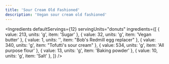 ```yaml
---
title: 'Sour Cream Old Fashioned'
description: 'Vegan sour cream old fashioned'
---
```



<Ingredients
  defaultServings={12}
  servingUnits="donuts"
  ingredients={[
    { value: 213, units: 'g', item: 'Sugar' },
    { value: 32, units: 'g', item: 'Vegan butter' },
    { value: 1, units: '', item: "Bob's Redmill egg replacer" },
    { value: 340, units: 'g', item: "Tofutti's sour cream" },
    { value: 534, units: 'g', item: 'All purpose flour' },
    { value: 13, units: 'g', item: 'Baking powder' },
    { value: 10, units: 'g', item: 'Salt' },
  ]}
/>
